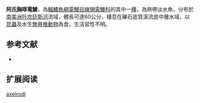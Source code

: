 {{Speciesbox
| name = 阿氏胸啄電鰻
| image = 
| image_caption = 
| image_width = 250px
| status = NE
| status_system = IUCN3.1
| genus = Sternarchorhynchus
| species = axelrodi
| authority = [[de_Santana_&_Vari|de Santana & Vari]], 2010
| synonyms = 
}}
'''阿氏胸啄電鰻'''，為[[輻鰭魚綱|輻鰭魚綱]][[電鰻目|電鰻目]][[線翎電鰻科|線翎電鰻科]]的其中一[[種|種]]，為熱帶淡水魚，分布於[[南美洲|南美洲]][[托坎廷斯河|托坎廷斯河]]流域，體長可達60公分，棲息在礫石底質溪流底中層水域，以[[昆蟲|昆蟲]]及水生[[無脊椎動物|無脊椎動物]]為食，生活習性不明。

==参考文献==
*{{FishBase_species|genus=Sternarchorhynchus|species=axelrodi|year=2015|month=10}}

== 扩展阅读 ==
{{refbegin}}
{{wikispecies-inline|Sternarchorhynchus axelrodi|阿氏胸啄電鰻}}
{{refend}}
{{Taxonbar|from=Q5578923}}

[[Category:胸啄電鰻屬|axelrodi]]
